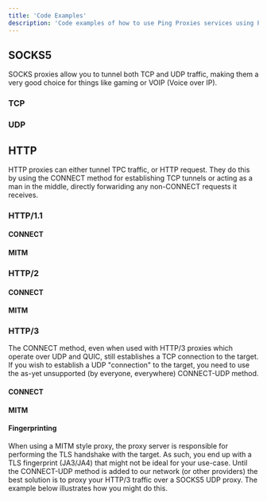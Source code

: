 ```yaml
---
title: 'Code Examples'
description: 'Code examples of how to use Ping Proxies services using Python'
---
```


## SOCKS5
SOCKS proxies allow you to tunnel both TCP and UDP traffic, making them a very good choice for things like gaming or VOIP (Voice over IP).

### TCP
### UDP


## HTTP
HTTP proxies can either tunnel TPC traffic, or HTTP request. They do this by using the CONNECT method for  establishing TCP tunnels or acting as a man in the middle, directly forwariding any non-CONNECT requests it receives.

### HTTP/1.1
#### CONNECT
#### MITM

### HTTP/2
#### CONNECT
#### MITM

### HTTP/3
The CONNECT method, even when used with HTTP/3 proxies which operate over UDP and QUIC, still establishes a TCP connection to the target. If you wish to establish a UDP "connection" to the target, you need to use the as-yet unsupported (by everyone, everywhere) CONNECT-UDP method.

#### CONNECT
#### MITM

#### Fingerprinting
When using a MITM style proxy, the proxy server is responsible for performing the TLS handshake with the target. As such, you end up with a TLS fingerprint (JA3/JA4) that might not be ideal for your use-case. Until the CONNECT-UDP method is added to our network (or other  providers) the best solution is to proxy  your HTTP/3 traffic over a SOCKS5 UDP proxy. The example below illustrates how you might do this.




